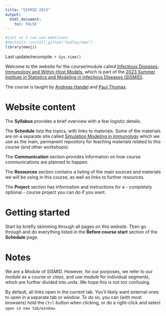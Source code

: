 ---
title: "SISMID 2023"
output: 
  html_document:
    toc: FALSE
---

```{r, include = FALSE}
#just so I can use emoticons
#devtools::install_github("hadley/emo")
library(emoji)
```



<!-- Some trickery to get the logo to show -->
<script>
   $(document).ready(function() {
     $head = $('#header');
     $head.prepend('<img src=\"media/logo.png\" style=\"float: right; border: none; width: 150px;\"/>')
   });
</script>

Last update/recompile: `r Sys.time()`

<!-- **This site will not be further updated. It will remain here for reference. We are only keeping the logistic parts here. The content has been moved (and continues to be updated) at our permanent, stand-alone site/course [Simulation Modeling in Immunology](https://andreashandel.github.io/SMIcourse/).** -->


Welcome to the website for the course/module called [Infectious Diseases, Immunology and Within-Host Models](https://si.biostat.washington.edu/courses/MD2310), which is part of the [2023 Summer Institute in Statistics and Modeling in Infectious Diseases (SISMID)](https://si.biostat.washington.edu/institutes/sismid). 

The course is taught by [Andreas Handel](https://www.andreashandel.com/) and [Paul Thomas](https://www.stjude.org/research/labs/thomas-lab.html). 


# Website content

The __Syllabus__ provides a brief overview with a few logistic details.

The __Schedule__ lists the topics, with links to materials. Some of the materials are on a separate site called [Simulation Modeling in Immunology](https://andreashandel.github.io/SMIcourse/) which we use as the main, permanent repository for teaching materials related to this course (and other workshops). 

The __Communication__ section provides information on how course communications are planned to happen.

The __Resources__ section contains a listing of the main sources and materials we will be using in this course, as well as links to further resources.

The __Project__ section has information and instructions for a - completely optional - course project you can do if you want. 


# Getting started

Start by briefly skimming through all pages on this website. Then go through and do everything listed in the __Before course start__ section of the __Schedule__ page. 


# Notes

We are a _Module_ of SISMID. However, for our purposes, we refer to our module as a _course_ or _class_, and use _module_ for individual segments, which are further divided into _units_. We hope this is not too confusing. 

By default, all links open in the current tab. You'll likely want external ones to open in a separate tab or window. To do so, you can (with most browsers) hold the `Ctrl` button when clicking, or do a right-click and select `open in new tab/window`.


  
